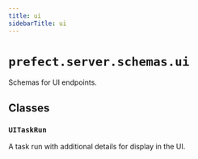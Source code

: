 ```yaml
---
title: ui
sidebarTitle: ui
---
```


# `prefect.server.schemas.ui`


Schemas for UI endpoints.

## Classes

### `UITaskRun`


A task run with additional details for display in the UI.

